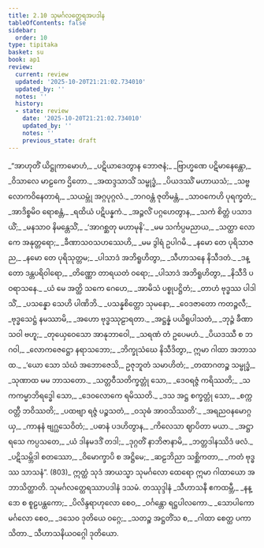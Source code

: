 ```yaml
---
title: 2.10 သုမင်္ဂလတ္ထေရအပဒါန
tableOfContents: false
sidebar:
  order: 10
type: tipitaka
basket: su
book: ap1
review:
  current: review
  updated: '2025-10-20T21:21:02.734010'
  updated_by: ''
  notes: ''
  history:
  - state: review
    date: '2025-10-20T21:21:02.734010'
    updated_by: ''
    notes: ''
    previous_state: draft
---
```



<DynamicBreadcrumb />


<ReviewStatus review={frontmatter.review} showDetails={true} />

<HypothesisAnnotation frontmatter={frontmatter} />

<Division number="124" book="ap1" e="ch" v="20" p="71">

<Paragraph number="837" type="verses" book="ap1">
_“အာဟုတိံ ယိဋ္ဌုကာမောဟံ,_  
_ပဋိယာဒေတွာန ဘောဇနံ;_  
_ဗြာဟ္မဏေ ပဋိမာနေန္တော,_  
_ဝိသာလေ မာဠကေ ဌိတော._  

</Paragraph>

</Division>
<Division number="125" book="ap1" e="ch" v="20" p="71">

<Paragraph number="838" type="verses" book="ap1">
_အထဒ္ဒသာသိံ သမ္ဗုဒ္ဓံ,_  
_ပိယဒဿိံ မဟာယသံ;_  
_သဗ္ဗလောကဝိနေတာရံ,_  
_သယမ္ဘုံ အဂ္ဂပုဂ္ဂလံ._  

</Paragraph>

</Division>
<Division number="126" book="ap1" e="ch" v="20" p="71">

<Paragraph number="839" type="verses" book="ap1">
_ဘဂဝန္တံ ဇုတိမန္တံ,_  
_သာဝကေဟိ ပုရက္ခတံ;_  
_အာဒိစ္စမိဝ ရောစန္တံ,_  
_ရထိယံ ပဋိပန္နကံ._  

</Paragraph>

</Division>
<Division number="127" book="ap1" e="ch" v="20" p="71">

<Paragraph number="840" type="verses" book="ap1">
_အဉ္ဇလိံ ပဂ္ဂဟေတွာန,_  
_သကံ စိတ္တံ ပသာဒယိံ;_  
_မနသာဝ နိမန္တေသိံ,_  
_‘အာဂစ္ဆတု မဟာမုနိ’._  

</Paragraph>

</Division>
<Division number="128" book="ap1" e="ch" v="20" p="71">

<Paragraph number="841" type="verses" book="ap1">
_မမ သင်္ကပ္ပမညာယ,_  
_သတ္ထာ လောကေ အနုတ္တရော;_  
_ခီဏာသဝသဟဿေဟိ,_  
_မမ ဒွါရံ ဥပါဂမိ._  

</Paragraph>

</Division>
<Division number="129" book="ap1" e="ch" v="20" p="71">

<Paragraph number="842" type="verses" book="ap1">
_နမော တေ ပုရိသာဇည,_  
_နမော တေ ပုရိသုတ္တမ;_  
_ပါသာဒံ အဘိရူဟိတွာ,_  
_သီဟာသနေ နိသီဒတံ._  

</Paragraph>

</Division>
<Division number="130" book="ap1" e="ch" v="20" p="72">

<Paragraph number="843" type="verses" book="ap1">
_ဒန္တော ဒန္တပရိဝါရော,_  
_တိဏ္ဏော တာရယတံ ဝရော;_  
_ပါသာဒံ အဘိရူဟိတွာ,_  
_နိသီဒိ ပဝရာသနေ._  

</Paragraph>

</Division>
<Division number="131" book="ap1" e="ch" v="20" p="72">

<Paragraph number="844" type="verses" book="ap1">
_ယံ မေ အတ္ထိ သကေ ဂေဟေ,_  
_အာမိသံ ပစ္စုပဋ္ဌိတံ;_  
_တာဟံ ဗုဒ္ဓဿ ပါဒါသိံ,_  
_ပသန္နော သေဟိ ပါဏိဘိ._  

</Paragraph>

</Division>
<Division number="132" book="ap1" e="ch" v="20" p="72">

<Paragraph number="845" type="verses" book="ap1">
_ပသန္နစိတ္တော သုမနော,_  
_ဝေဒဇာတော ကတဉ္ဇလီ;_  
_ဗုဒ္ဓသေဋ္ဌံ နမဿာမိ,_  
_အဟော ဗုဒ္ဓဿုဠာရတာ._  

</Paragraph>

</Division>
<Division number="133" book="ap1" e="ch" v="20" p="72">

<Paragraph number="846" type="verses" book="ap1">
_အဋ္ဌန္နံ ပယိရူပါသတံ,_  
_ဘုဉ္ဇံ ခီဏာသဝါ ဗဟူ;_  
_တုယှေဝေသော အာနုဘာဝေါ,_  
_သရဏံ တံ ဥပေမဟံ._  

</Paragraph>

</Division>
<Division number="134" book="ap1" e="ch" v="20" p="72">

<Paragraph number="847" type="verses" book="ap1">
_ပိယဒဿီ စ ဘဂဝါ,_  
_လောကဇေဋ္ဌော နရာသဘော;_  
_ဘိက္ခုသံဃေ နိသီဒိတွာ,_  
ဣမာ ဂါထာ အဘာသထ._  

</Paragraph>

</Division>
<Division number="135" book="ap1" e="ch" v="20" p="72">

<Paragraph number="848" type="verses" book="ap1">
_‘ယော သော သံဃံ အဘောဇေသိ,_  
ဥဇုဘူတံ သမာဟိတံ;_  
_တထာဂတဉ္စ သမ္ဗုဒ္ဓံ,_  
_သုဏာထ မမ ဘာသတော._  

</Paragraph>

</Division>
<Division number="136" book="ap1" e="ch" v="20" p="72">

<Paragraph number="849" type="verses" book="ap1">
_သတ္တဝီသတိက္ခတ္တုံ သော,_  
_ဒေဝရဇ္ဇံ ကရိဿတိ;_  
_သကကမ္မာဘိရဒ္ဓေါ သော,_  
_ဒေဝလောကေ ရမိဿတိ._  

</Paragraph>

</Division>
<Division number="137" book="ap1" e="ch" v="20" p="72">

<Paragraph number="850" type="verses" book="ap1">
_ဒသ အဋ္ဌ စက္ခတ္တုံ သော,_  
_စက္ကဝတ္တီ ဘဝိဿတိ;_  
_ပထဗျာ ရဇ္ဇံ ပဉ္စသတံ,_  
_ဝသုဓံ အာဝသိဿတိ’._  

</Paragraph>

</Division>
<Division number="138" book="ap1" e="ch" v="20" p="72">

<Paragraph number="851" type="verses" book="ap1">
_အရညဝနမောဂ္ဂယှ,_  
_ကာနနံ ဗျဂ္ဃသေဝိတံ;_  
_ပဓာနံ ပဒဟိတွာန,_  
_ကိလေသာ ဈာပိတာ မယာ._  

</Paragraph>

</Division>
<Division number="139" book="ap1" e="ch" v="20" p="72">

<Paragraph number="852" type="verses" book="ap1">
_အဋ္ဌာရသေ ကပ္ပသတေ,_  
_ယံ ဒါနမဒဒိံ တဒါ;_  
_ဒုဂ္ဂတိံ နာဘိဇာနာမိ,_  
_ဘတ္တဒါနဿိဒံ ဖလံ._  

</Paragraph>

</Division>
<Division number="140" book="ap1" e="ch" v="20" p="72">

<Paragraph number="853" type="verses" book="ap1">
_ပဋိသမ္ဘိဒါ စတဿော,_  
_ဝိမောက္ခာပိ စ အဋ္ဌိမေ;_  
_ဆဠဘိညာ သစ္ဆိကတာ,_  
_ကတံ ဗုဒ္ဓဿ သာသနံ”. (803)_  

</Paragraph>

<Paragraph number="854" book="ap1">
ဣတ္ထံ သုဒံ အာယသ္မာ သုမင်္ဂလော ထေရော ဣမာ ဂါထာယော အဘာသိတ္ထာတိ.

</Paragraph>
</Division>

<Paragraph number="855" type="center" book="ap1">
သုမင်္ဂလတ္ထေရဿာပဒါနံ ဒသမံ.



</Paragraph>

<Paragraph number="856" type="center" book="ap1">
တဿုဒ္ဒါနံ


</Paragraph>

<Paragraph number="857" type="verses" book="ap1">
_သီဟာသနီ ဧကထမ္ဘီ,_  
_နန္ဒော စ စူဠပန္ထကော;_  
_ပိလိန္ဒရာဟုလော စေဝ,_  
_ဝင်္ဂန္တော ရဋ္ဌပါလကော._  

</Paragraph>

<Paragraph number="858" type="verses" book="ap1">
_သောပါကော မင်္ဂလော စေဝ,_  
_ဒသေဝ ဒုတိယေ ဝဂ္ဂေ;_  
_သတဉ္စ အဋ္ဌတိံသ စ,_  
_ဂါထာ စေတ္ထ ပကာသိတာ._  


</Paragraph>

<Paragraph number="859" type="center" book="ap1">
သီဟာသနိယဝဂ္ဂေါ ဒုတိယော.
</Paragraph>